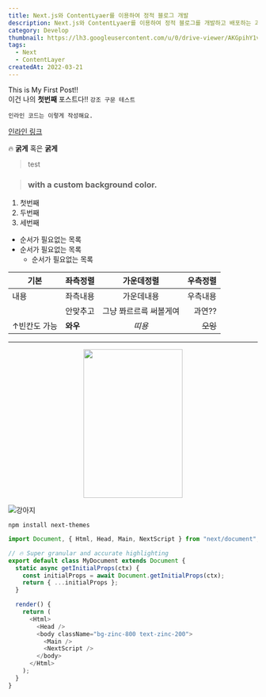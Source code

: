 ```yaml
---
title: Next.js와 ContentLyaer를 이용하여 정적 블로그 개발
description: Next.js와 ContentLyaer를 이용하여 정적 블로그를 개발하고 배포하는 과정을 알아봅시다.
category: Develop
thumbnail: https://lh3.googleusercontent.com/u/0/drive-viewer/AKGpihY1vfPCsYA8_zvlmdIWOEp56ePYCq3QnJDHYct4moWSz69uB7whybh4ALu4R13JBL7231capkGQ5U3ROutJjrIFqUYKA8gRqMU=w2436-h1798
tags:
  - Next
  - ContentLayer
createdAt: 2022-03-21
---
```


This is My First Post!! <br />
이건 나의 <strong>첫번째</strong> 포스트다!!
<code>강조 구문 테스트</code>

`인라인 코드는 이렇게 작성해요.`

[인라인 링크](https://velog.io/)

🔥 
**굵게** 혹은 **굵게**  

> test

> ### with a custom background color. 

1. 첫번째
2. 두번째
3. 세번째

- 순서가 필요없는 목록
- 순서가 필요없는 목록
  - 순서가 필요없는 목록

| 기본 | 좌측정렬 | 가운데정렬 | 우측정렬 |
| --- | :----- | :------: |   ---: |
| 내용 | 좌측내용 | 가운데내용 | 우측내용 |
|  | 안맞추고 | 그냥 쫘르르륵 써볼게여 | 과연?? |
| ↑빈칸도 가능 | **와우** | *띠용* | ~~오잉~~ |

***

<center>
  <img
    src="https://s.pstatic.net/static/www/mobile/edit/2021/0701/cropImg_728x360_67071928262748357.jpeg"
    width="200"
    height="300"
  />
</center>

![강아지](https://s.pstatic.net/static/www/mobile/edit/2021/0701/cropImg_728x360_67071928262748357.jpeg)

``` npm
npm install next-themes
```

```javascript
import Document, { Html, Head, Main, NextScript } from "next/document";

// 🔥 Super granular and accurate highlighting
export default class MyDocument extends Document {
  static async getInitialProps(ctx) {
    const initialProps = await Document.getInitialProps(ctx);
    return { ...initialProps };
  }

  render() {
    return (
      <Html>
        <Head />
        <body className="bg-zinc-800 text-zinc-200">
          <Main />
          <NextScript />
        </body>
      </Html>
    );
  }
}
```
